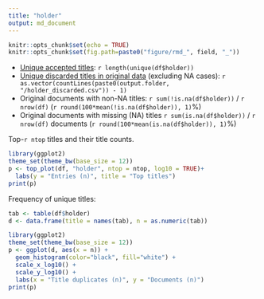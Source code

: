 ```yaml
---
title: "holder"
output: md_document
---
```


```r
knitr::opts_chunk$set(echo = TRUE)
knitr::opts_chunk$set(fig.path=paste0("figure/rmd_", field, "_"))
```


* [Unique accepted titles](output.tables/title_accepted.csv): `r length(unique(df$holder))`
* [Unique discarded titles in original data](output.tables/title_discarded.csv) (excluding NA cases): `r as.vector(countLines(paste0(output.folder, "/holder_discarded.csv")) - 1)` 
* Original documents with non-NA titles: `r sum(!is.na(df$holder))` / `r nrow(df)` (`r round(100*mean(!is.na(df$holder)), 1)`%)
* Original documents with missing (NA) titles `r sum(is.na(df$holder))` / `r nrow(df)` documents (`r round(100*mean(is.na(df$holder)), 1)`%)


 Top-`r ntop` titles and their title counts.
 
```r
library(ggplot2)
theme_set(theme_bw(base_size = 12))
p <- top_plot(df, "holder", ntop = ntop, log10 = TRUE)+
  labs(y = "Entries (n)", title = "Top titles")
print(p)
``` 

Frequency of unique titles:
  
```r
tab <- table(df$holder)
d <- data.frame(title = names(tab), n = as.numeric(tab))

library(ggplot2)
theme_set(theme_bw(base_size = 12))
p <- ggplot(d, aes(x = n)) +
  geom_histogram(color="black", fill="white") +
  scale_x_log10() +
  scale_y_log10() +
  labs(x = "Title duplicates (n)", y = "Documents (n)")
print(p)
```